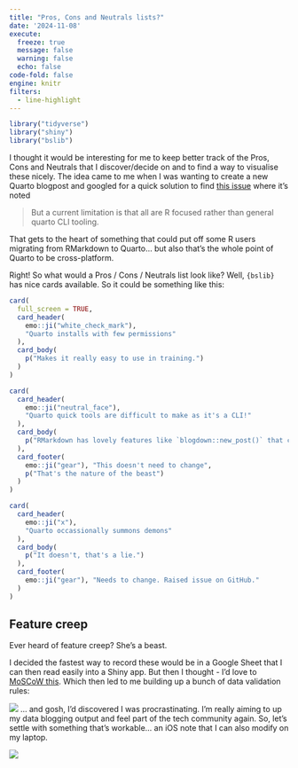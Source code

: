```yaml
---
title: "Pros, Cons and Neutrals lists?"
date: '2024-11-08'
execute:
  freeze: true
  message: false
  warning: false
  echo: false
code-fold: false
engine: knitr
filters:
  - line-highlight
---
```


```r
library("tidyverse")
library("shiny")
library("bslib")
```


I thought it would be interesting for me to keep better track of the Pros, Cons and Neutrals that I discover/decide on and to find a way to visualise these nicely. The idea came to me when I was wanting to create a new Quarto blogpost and googled for a quick solution to find [this issue](https://github.com/quarto-dev/quarto-cli/issues/3917) where it's noted

> But a current limitation is that all are R focused rather than general quarto CLI tooling.

That gets to the heart of something that could put off some R users migrating from RMarkdown to Quarto... but also that's the whole point of Quarto to be cross-platform.

Right! So what would a Pros / Cons / Neutrals list look like? Well, `{bslib}` has nice cards available. So it could be something like this:

::: {.column-page .grid}

::: {.g-col-4}
```r
card(
  full_screen = TRUE,
  card_header(
    emo::ji("white_check_mark"),
    "Quarto installs with few permissions"
  ),
  card_body(
    p("Makes it really easy to use in training.")
  )
)
```

:::

::: {.g-col-4}

```r
card(
  card_header(
    emo::ji("neutral_face"),
    "Quarto quick tools are difficult to make as it's a CLI!"
  ),
  card_body(
    p("RMarkdown has lovely features like `blogdown::new_post()` that can't really be added to Quarto as it's a CLI! Usability tools would need to be added to the CLI instead of the wrapping package.")
  ),
  card_footer(
    emo::ji("gear"), "This doesn't need to change",
    p("That's the nature of the beast")
  )
)
```

:::

::: {.g-col-4}
```r
card(
  card_header(
    emo::ji("x"),
    "Quarto occassionally summons demons"
  ),
  card_body(
    p("It doesn't, that's a lie.")
  ),
  card_footer(
    emo::ji("gear"), "Needs to change. Raised issue on GitHub."
  )
)
```

:::

:::

## Feature creep

Ever heard of feature creep? She's a beast.

I decided the fastest way to record these would be in a Google Sheet that I can then read easily into a Shiny app. But then I thought - I'd love to [MoSCoW this](https://en.wikipedia.org/wiki/MoSCoW_method). Which then led to me building up a bunch of data validation rules:

![](change-desire-screenshot.png)
... and gosh, I'd discovered I was procrastinating. I'm really aiming to up my data blogging output and feel part of the tech community again. So, let's settle with something that's workable... an iOS note that I can also modify on my laptop.

![](IMG_3420.PNG)
